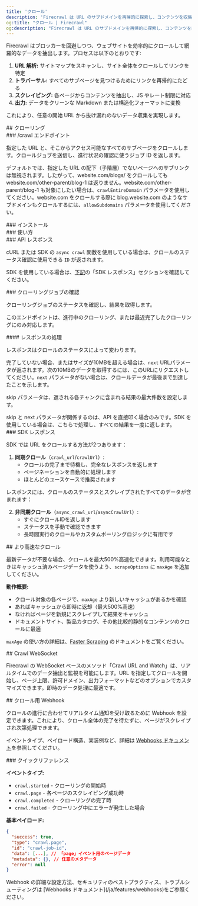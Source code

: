 ```yaml
---
title: 'クロール'
description: 'Firecrawl は URL のサブドメインを再帰的に探索し、コンテンツを収集できます'
og:title: "クロール | Firecrawl"
og:description: "Firecrawl は URL のサブドメインを再帰的に探索し、コンテンツを収集できます"
---
```



Firecrawl はブロッカーを回避しつつ、ウェブサイトを効率的にクロールして網羅的なデータを抽出します。プロセスは以下のとおりです:

1. **URL 解析:** サイトマップをスキャンし、サイト全体をクロールしてリンクを特定
2. **トラバーサル:** すべてのサブページを見つけるためにリンクを再帰的にたどる
3. **スクレイピング:** 各ページからコンテンツを抽出し、JS やレート制限に対応
4. **出力:** データをクリーンな Markdown または構造化フォーマットに変換

これにより、任意の開始 URL から抜け漏れのないデータ収集を実現します。

<div id="crawling">
  ## クローリング
</div>

<div id="crawl-endpoint">
  ### /crawl エンドポイント
</div>

指定した URL と、そこからアクセス可能なすべてのサブページをクロールします。クロールジョブを送信し、進行状況の確認に使うジョブ ID を返します。

<Warning>デフォルトでは、指定した URL の配下（子階層）でないページへのサブリンクは無視されます。したがって、website.com/blogs/ をクロールしても website.com/other-parent/blog-1 は返りません。website.com/other-parent/blog-1 も対象にしたい場合は、`crawlEntireDomain` パラメータを使用してください。website.com をクロールする際に blog.website.com のようなサブドメインもクロールするには、`allowSubdomains` パラメータを使用してください。</Warning>

<div id="installation">
  ### インストール
</div>

<CodeGroup>
  <InstallationPython />

  <InstallationNode />

  <InstallationGo />

  <InstallationRust />
</CodeGroup>

<div id="usage">
  ### 使い方
</div>

<CodeGroup>
  <CrawlPython />

  <CrawlNode />

  <CrawlGo />

  <CrawlRust />

  <CrawlCURL />
</CodeGroup>

<div id="api-response">
  ### API レスポンス
</div>

cURL または SDK の `async crawl` 関数を使用している場合は、クロールのステータス確認に使用できる `ID` が返されます。

<Note>SDK を使用している場合は、[下記](#sdk-response)の「SDK レスポンス」セクションを確認してください。</Note>

<AsyncCrawlOutput />

<div id="check-crawl-job">
  ### クローリングジョブの確認
</div>

クローリングジョブのステータスを確認し、結果を取得します。

<Note>このエンドポイントは、進行中のクローリング、または最近完了したクローリングにのみ対応します。</Note>

<CodeGroup>
  <CheckCrawlJobPython />

  <CheckCrawlJobNode />

  <CheckCrawlJobGo />

  <CheckCrawlJobRust />

  <CheckCrawlJobCURL />
</CodeGroup>

<div id="response-handling">
  #### レスポンスの処理
</div>

レスポンスはクロールのステータスによって変わります。

完了していない場合、またはサイズが10MBを超える場合は、`next` URLパラメータが返されます。次の10MBのデータを取得するには、このURLにリクエストしてください。`next` パラメータがない場合は、クロールデータが最後まで到達したことを示します。

skip パラメータは、返される各チャンクに含まれる結果の最大件数を設定します。

<Info>
  skip と next パラメータが関係するのは、API を直接叩く場合のみです。SDK を使用している場合は、こちらで処理し、すべての結果を一度に返します。
</Info>

<CodeGroup>
  <CheckCrawlJobOutputScraping />

  <CheckCrawlJobOutputCompleted />
</CodeGroup>

<div id="sdk-response">
  ### SDK レスポンス
</div>

SDK では URL をクロールする方法が2つあります：

1. **同期クロール**（`crawl_url`/`crawlUrl`）:
   * クロールの完了まで待機し、完全なレスポンスを返します
   * ページネーションを自動的に処理します
   * ほとんどのユースケースで推奨されます

<CodeGroup>
  <PythonCrawlExample />

  <NodeCrawlExample />
</CodeGroup>

レスポンスには、クロールのステータスとスクレイプされたすべてのデータが含まれます：

<CodeGroup>
  <PythonCrawlExampleResponse />

  <NodeCrawlExampleResponse />
</CodeGroup>

2. **非同期クロール**（`async_crawl_url`/`asyncCrawlUrl`）:
   * すぐにクロールIDを返します
   * ステータスを手動で確認できます
   * 長時間実行のクロールやカスタムポーリングロジックに有用です

<CodeGroup>
  <AsyncCrawlPython />

  <AsyncCrawlNode />
</CodeGroup>

<div id="faster-crawling">
  ## より高速なクロール
</div>

最新データが不要な場合、クロールを最大500%高速化できます。利用可能なときはキャッシュ済みページデータを使うよう、`scrapeOptions` に `maxAge` を追加してください。

<CodeGroup>
  <FastCrawlPython />

  <FastCrawlNode />

  <FastCrawlGo />

  <FastCrawlRust />

  <FastCrawlCURL />
</CodeGroup>

**動作概要:**

* クロール対象の各ページで、`maxAge` より新しいキャッシュがあるかを確認
* あればキャッシュから即時に返却（最大500%高速）
* なければページを新規にスクレイプして結果をキャッシュ
* ドキュメントサイト、製品カタログ、その他比較的静的なコンテンツのクロールに最適

`maxAge` の使い方の詳細は、[Faster Scraping](/ja/features/fast-scraping) のドキュメントをご覧ください。

<div id="crawl-websocket">
  ## Crawl WebSocket
</div>

Firecrawl の WebSocket ベースのメソッド「Crawl URL and Watch」は、リアルタイムでのデータ抽出と監視を可能にします。URL を指定してクロールを開始し、ページ上限、許可ドメイン、出力フォーマットなどのオプションでカスタマイズできます。即時のデータ処理に最適です。

<CodeGroup>
  <CrawlWebSocketPython />

  <CrawlWebSocketNode />
</CodeGroup>

<div id="crawl-webhook">
  ## クロール用 Webhook
</div>

クロールの進行に合わせてリアルタイム通知を受け取るために Webhook を設定できます。これにより、クロール全体の完了を待たずに、ページがスクレイプされ次第処理できます。

<CrawlWebhookCURL />

イベントタイプ、ペイロード構造、実装例など、詳細は [Webhooks ドキュメント](/ja/features/webhooks)を参照してください。

<div id="quick-reference">
  ### クイックリファレンス
</div>

**イベントタイプ:**

* `crawl.started` - クローリングの開始時
* `crawl.page` - 各ページのスクレイピング成功時
* `crawl.completed` - クローリングの完了時
* `crawl.failed` - クローリング中にエラーが発生した場合

**基本ペイロード:**

```json
{
  "success": true,
  "type": "crawl.page",
  "id": "crawl-job-id",
  "data": [...], // 「page」イベント用のページデータ
  "metadata": {}, // 任意のメタデータ
  "error": null
}
```

<Note>
  Webhook の詳細な設定方法、セキュリティのベストプラクティス、トラブルシューティングは [Webhooks ドキュメント](/ja/features/webhooks)をご参照ください。
</Note>
